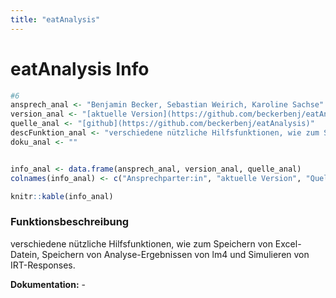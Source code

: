 ```yaml
---
title: "eatAnalysis"
---
```


# eatAnalysis Info

```r
#6
ansprech_anal <- "Benjamin Becker, Sebastian Weirich, Karoline Sachse"
version_anal <- "[aktuelle Version](https://github.com/beckerbenj/eatAnalysis/blob/master/DESCRIPTION)"
quelle_anal <- "[github](https://github.com/beckerbenj/eatAnalysis)"
descFunktion_anal <- "verschiedene nützliche Hilfsfunktionen, wie zum Speichern von Excel-Datein, Speichern von Analyse-Ergebnissen von lm4 und Simulieren von IRT-Responses."
doku_anal <- ""


info_anal <- data.frame(ansprech_anal, version_anal, quelle_anal)
colnames(info_anal) <- c("Ansprechparter:in", "aktuelle Version", "Quelle")

knitr::kable(info_anal)
```

### Funktionsbeschreibung

verschiedene nützliche Hilfsfunktionen, wie zum Speichern von Excel-Datein, Speichern von Analyse-Ergebnissen von lm4 und Simulieren von IRT-Responses.

**Dokumentation:** -
